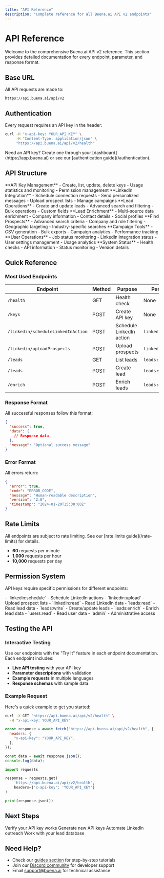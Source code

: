 ```yaml
---
title: "API Reference"
description: "Complete reference for all Buena.ai API v2 endpoints"
---
```


# API Reference

Welcome to the comprehensive Buena.ai API v2 reference. This section provides detailed documentation for every endpoint, parameter, and response format.

## Base URL

All API requests are made to:

```
https://api.buena.ai/api/v2
```

## Authentication

Every request requires an API key in the header:

```bash
curl -H "x-api-key: YOUR_API_KEY" \
     -H "Content-Type: application/json" \
     "https://api.buena.ai/api/v2/health"
```

<Note>
  Need an API key? Create one through your [dashboard](https://app.buena.ai) or
  see our [authentication guide](/authentication).
</Note>

## API Structure

<CardGroup cols={2}>
  <Card title="Authentication" icon="key" href="/api-reference/keys/create">
    **API Key Management** - Create, list, update, delete keys - Usage
    statistics and monitoring - Permission management
  </Card>
  <Card
    title="LinkedIn Automation"
    icon="linkedin"
    href="/api-reference/linkedin/schedule-action"
  >
    **LinkedIn Integration** - Schedule connection requests - Send personalized
    messages - Upload prospect lists - Manage campaigns
  </Card>
  <Card title="Lead Management" icon="users" href="/api-reference/leads/list">
    **Lead Operations** - Create and update leads - Advanced search and
    filtering - Bulk operations - Custom fields
  </Card>
  <Card
    title="Data Enrichment"
    icon="sparkles"
    href="/api-reference/enrich/leads"
  >
    **Lead Enrichment** - Multi-source data enrichment - Company information -
    Contact details - Social profiles
  </Card>
  <Card
    title="Prospecting"
    icon="search"
    href="/api-reference/prospecting/search"
  >
    **Find Prospects** - Advanced search criteria - Company and role filtering -
    Geographic targeting - Industry-specific searches
  </Card>
  <Card
    title="Campaign Management"
    icon="chart-bar"
    href="/api-reference/campaigns/csv"
  >
    **Campaign Tools** - CSV generation - Bulk exports - Campaign analytics -
    Performance tracking
  </Card>
  <Card
    title="User Management"
    icon="user-group"
    href="/api-reference/users/jobs"
  >
    **User Operations** - Job status monitoring - LinkedIn integration status -
    User settings management - Usage analytics
  </Card>
  <Card title="System" icon="cog" href="/api-reference/health">
    **System Status** - Health checks - API information - Status monitoring -
    Version details
  </Card>
</CardGroup>

## Quick Reference

### Most Used Endpoints

| Endpoint                           | Method | Purpose                  | Permission          |
| ---------------------------------- | ------ | ------------------------ | ------------------- |
| `/health`                          | GET    | Health check             | None                |
| `/keys`                            | POST   | Create API key           | None                |
| `/linkedin/scheduleLinkedInAction` | POST   | Schedule LinkedIn action | `linkedin:schedule` |
| `/linkedin/uploadProspects`        | POST   | Upload prospects         | `linkedin:upload`   |
| `/leads`                           | GET    | List leads               | `leads:read`        |
| `/leads`                           | POST   | Create lead              | `leads:write`       |
| `/enrich`                          | POST   | Enrich leads             | `leads:enrich`      |

### Response Format

All successful responses follow this format:

```json
{
  "success": true,
  "data": {
    // Response data
  },
  "message": "Optional success message"
}
```

### Error Format

All errors return:

```json
{
  "error": true,
  "code": "ERROR_CODE",
  "message": "Human-readable description",
  "version": "2.0",
  "timestamp": "2024-01-20T15:30:00Z"
}
```

## Rate Limits

<Info>
  All endpoints are subject to rate limiting. See our [rate limits
  guide](/rate-limits) for details.
</Info>

- **60** requests per minute
- **1,000** requests per hour
- **10,000** requests per day

## Permission System

API keys require specific permissions for different endpoints:

<AccordionGroup>
  <Accordion title="LinkedIn Permissions">
    - `linkedin:schedule` - Schedule LinkedIn actions - `linkedin:upload` -
    Upload prospect lists - `linkedin:read` - Read LinkedIn data
  </Accordion>
  <Accordion title="Lead Permissions">
    - `leads:read` - Read lead data - `leads:write` - Create/update leads -
    `leads:enrich` - Enrich lead data
  </Accordion>
  <Accordion title="User Permissions">
    - `users:read` - Read user data - `admin` - Administrative access
  </Accordion>
</AccordionGroup>

## Testing the API

### Interactive Testing

Use our endpoints with the "Try It" feature in each endpoint documentation. Each endpoint includes:

- **Live API testing** with your API key
- **Parameter descriptions** with validation
- **Example requests** in multiple languages
- **Response schemas** with sample data

### Example Request

Here's a quick example to get you started:

<CodeGroup>

```bash cURL
curl -X GET "https://api.buena.ai/api/v2/health" \
  -H "x-api-key: YOUR_API_KEY"
```

```javascript JavaScript
const response = await fetch("https://api.buena.ai/api/v2/health", {
  headers: {
    "x-api-key": "YOUR_API_KEY",
  },
});

const data = await response.json();
console.log(data);
```

```python Python
import requests

response = requests.get(
    'https://api.buena.ai/api/v2/health',
    headers={'x-api-key': 'YOUR_API_KEY'}
)

print(response.json())
```

</CodeGroup>

## Next Steps

<CardGroup cols={2}>
  <Card
    title="Start with Health Check"
    icon="heart"
    href="/api-reference/health"
  >
    Verify your API key works
  </Card>
  <Card title="Create API Keys" icon="key" href="/api-reference/keys/create">
    Generate new API keys
  </Card>
  <Card
    title="Schedule LinkedIn Actions"
    icon="linkedin"
    href="/api-reference/linkedin/schedule-action"
  >
    Automate LinkedIn outreach
  </Card>
  <Card title="Manage Leads" icon="users" href="/api-reference/leads/list">
    Work with your lead database
  </Card>
</CardGroup>

## Need Help?

- Check our [guides section](/guides/linkedin-automation) for step-by-step tutorials
- Join our [Discord community](https://discord.gg/buena) for developer support
- Email [support@buena.ai](mailto:support@buena.ai) for technical assistance
